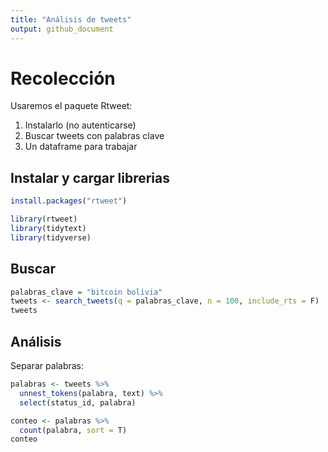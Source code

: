 ```yaml
---
title: "Análisis de tweets"
output: github_document
---
```


# Recolección

Usaremos el paquete Rtweet:

1. Instalarlo (no autenticarse)
2. Buscar tweets con palabras clave
3. Un dataframe para trabajar

## Instalar y cargar librerias

```r
install.packages("rtweet")
```

```r
library(rtweet)
library(tidytext)
library(tidyverse)
```


## Buscar
```r
palabras_clave = "bitcoin bolivia"
tweets <- search_tweets(q = palabras_clave, n = 100, include_rts = F)
tweets
```

## Análisis

Separar palabras:

```r
palabras <- tweets %>%
  unnest_tokens(palabra, text) %>%
  select(status_id, palabra)

conteo <- palabras %>%
  count(palabra, sort = T)
conteo
```



